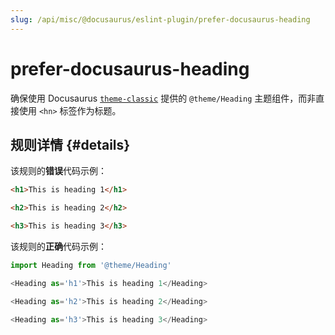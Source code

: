 ```yaml
---
slug: /api/misc/@docusaurus/eslint-plugin/prefer-docusaurus-heading
---
```


# prefer-docusaurus-heading

确保使用 Docusaurus [`theme-classic`](../../themes/theme-classic.mdx) 提供的 `@theme/Heading` 主题组件，而非直接使用 `<hn>` 标签作为标题。

## 规则详情 {#details}

该规则的**错误**代码示例：

```html
<h1>This is heading 1</h1>

<h2>This is heading 2</h2>

<h3>This is heading 3</h3>
```

该规则的**正确**代码示例：

```javascript
import Heading from '@theme/Heading'

<Heading as='h1'>This is heading 1</Heading>

<Heading as='h2'>This is heading 2</Heading>

<Heading as='h3'>This is heading 3</Heading>
```